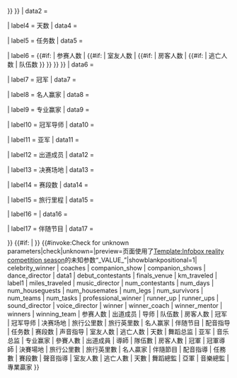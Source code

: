 {{Infobox
| child       = yes
| decat       = yes <!-- remove from Template:infobox tracking categories -->

| label1      = 导师
| data1       = {{If empty |{{{coaches|}}} |{{{导师|}}} |{{{導師|}}} }}

| label2      = {{#if: {{{dance_director|}}}{{{舞蹈总监|}}}{{{舞蹈總監|}}} | 舞蹈总监 | {{#if: {{{voice_director|}}}{{{配音指导|}}}{{{配音指導|}}} | 配音指导 | {{#if: {{{sound_director|}}}{{{声音指导|}}}{{{聲音指導|}}} | 声音指导 | 音乐总监 }} }} }}
| data2       = {{If empty |{{{dance_director|}}} |{{{舞蹈总监|}}} |{{{舞蹈總監|}}} |{{{voice_director|}}} |{{{配音指导|}}} |{{{配音指導|}}} |{{{sound_director|}}} |{{{声音指导|}}} |{{{聲音指導|}}} |{{{music_director|}}} |{{{音乐总监|}}} |{{{音樂總監|}}} }}

| label4      = 天数
| data4       = {{If empty |{{{num_days|}}} |{{{天数|}}} |{{{天數|}}} }}

| label5      = 任务数
| data5       = {{If empty |{{{num_tasks|}}} |{{{任务数|}}} |{{{任務數|}}} }}

| label6      = {{#if: {{{num_contestants|}}}{{{参赛人数|}}}{{{參賽人數|}}} | 参赛人数 | {{#if: {{{num_housemates|}}}{{{室友人数|}}}{{{室友人數|}}} | 室友人数 | {{#if: {{{num_houseguests|}}}{{{房客人数|}}}{{{房客人數|}}} | 房客人数 | {{#if: {{{num_survivors|}}}{{{逃亡人数|}}}{{{逃亡人數|}}} | 逃亡人数 | 队伍数 }} }} }} }}
| data6       = {{If empty |{{{num_contestants|}}} |{{{参赛人数|}}} |{{{參賽人數|}}} |{{{num_housemates|}}} |{{{室友人数|}}} |{{{室友人數|}}} |{{{num_houseguests|}}} |{{{房客人数|}}} |{{{房客人數|}}} |{{{num_survivors|}}} |{{{逃亡人数|}}} |{{{逃亡人數|}}} |{{{num_teams|}}} |{{{队伍数|}}} |{{{隊伍數|}}} }}

| label7      = 冠军
| data7       = {{If empty |{{{winner|}}} |{{{winning_team|}}} |{{{winners|}}} |{{{冠军|}}} |{{{冠軍|}}} }}

| label8      = 名人赢家
| data8       = {{If empty |{{{celebrity_winner|}}} |{{{名人赢家|}}} |{{{名人贏家|}}} }}

| label9      = 专业赢家
| data9       = {{If empty |{{{professional_winner|}}} |{{{专业赢家|}}} |{{{專業贏家|}}} }}

| label10     = 冠军导师
| data10      = {{If empty |{{{winner_mentor|}}} |{{{winner_coach|}}} |{{{冠军导师|}}} |{{{冠軍導師|}}} }}

| label11     = 亚军
| data11      = {{If empty |{{{runner_up|}}} |{{{runner_ups|}}} |{{{亚军|}}} |{{{亞軍|}}} }}

| label12     = 出道成员
| data12      = {{If empty |{{{debut_contestants|}}} |{{{出道成员|}}} |{{{出道成員|}}} }}

| label13     = 决赛场地
| data13      = {{If empty |{{{finals_venue|}}} |{{{决赛场地|}}} |{{{決賽場地|}}} }}

| label14     = 赛段数
| data14      = {{If empty |{{{num_legs|}}} |{{{赛段数|}}} |{{{賽段數|}}} }}

| label15     = 旅行里程
| data15      = {{convinfobox|{{If empty |{{{miles_traveled|}}} |{{{旅行英里数|}}} |{{{旅行英里數|}}} }}|mi|{{If empty |{{{km_traveled|}}} |{{{旅行公里数|}}} |{{{旅行公里數|}}} }}|km}}

| label16     = {{{label1|}}}
| data16      = {{{data1|}}}

| label17     = 伴随节目
| data17      = {{If empty |{{{companion_show|}}} |{{{companion_shows|}}} |{{{伴随节目|}}} |{{{伴隨節目|}}} }}

}}<!-- Start tracking
-->{{#if: {{{data1|}}} | {{Main other|[[Category:在季播真人秀比赛信息框中使用自定义数据行的页面|{{{label1|}}}]]}} }}<!--
-->{{#invoke:Check for unknown parameters|check|unknown={{Main other|[[Category:在季播真人秀比赛信息框中使用未知参数的页面|_VALUE_{{PAGENAME}}]]}}|preview=页面使用了[[Template:Infobox reality competition season]]的未知参数“_VALUE_”|showblankpositional=1| celebrity_winner | coaches | companion_show | companion_shows | dance_director | data1 | debut_contestants | finals_venue | km_traveled | label1 | miles_traveled | music_director | num_contestants | num_days | num_houseguests | num_housemates | num_legs | num_survivors | num_teams | num_tasks | professional_winner | runner_up | runner_ups | sound_director | voice_director | winner | winner_coach | winner_mentor | winners | winning_team | 参赛人数 | 出道成员 | 导师 | 队伍数 | 房客人数 | 冠军 | 冠军导师 | 决赛场地 | 旅行公里数 | 旅行英里数 | 名人赢家 | 伴随节目 | 配音指导 | 任务数 | 赛段数 | 声音指导 | 室友人数 | 逃亡人数 | 天数 | 舞蹈总监 | 亚军 | 音乐总监 | 专业赢家 | 參賽人數 | 出道成員 | 導師 | 隊伍數 | 房客人數 | 冠軍 | 冠軍導師 | 決賽場地 | 旅行公里數 | 旅行英里數 | 名人贏家 | 伴隨節目 | 配音指導 | 任務數 | 賽段數 | 聲音指導 | 室友人數 | 逃亡人數 | 天數 | 舞蹈總監 | 亞軍 | 音樂總監 | 專業贏家 }}<!-- End tracking --><noinclude>
{{Documentation}}
</noinclude>